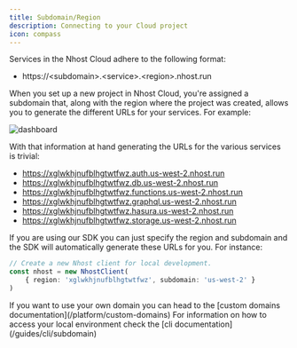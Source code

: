 ```yaml
---
title: Subdomain/Region
description: Connecting to your Cloud project
icon: compass
---
```


Services in the Nhost Cloud adhere to the following format:

- https://&lt;subdomain&gt;.&lt;service&gt;.&lt;region&gt;.nhost.run

When you set up a new project in Nhost Cloud, you're assigned a subdomain that, along with the region where the project was created, allows you to generate the different URLs for your services. For example:

![dashboard](/images/platform/subdomain.png)

With that information at hand generating the URLs for the various services is trivial:

- https://xglwkhjnufblhgtwtfwz.auth.us-west-2.nhost.run
- https://xglwkhjnufblhgtwtfwz.db.us-west-2.nhost.run
- https://xglwkhjnufblhgtwtfwz.functions.us-west-2.nhost.run
- https://xglwkhjnufblhgtwtfwz.graphql.us-west-2.nhost.run
- https://xglwkhjnufblhgtwtfwz.hasura.us-west-2.nhost.run
- https://xglwkhjnufblhgtwtfwz.storage.us-west-2.nhost.run

If you are using our SDK you can just specify the region and subdomain and the SDK will automatically generate these URLs for you. For instance:


```ts
// Create a new Nhost client for local development.
const nhost = new NhostClient(
    { region: 'xglwkhjnufblhgtwtfwz', subdomain: 'us-west-2' }
)
```

<Note>
If you want to use your own domain you can head to the [custom domains documentation](/platform/custom-domains)
</Note>

<Note>
For information on how to access your local environment check the [cli documentation](/guides/cli/subdomain)
</Note>
